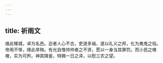 ```yaml
---
---
---
```

title: 祈雨文
---



维此雉城，卓为名邑。迩者人心不古，吏道多端，遂以礼义之邦，化为夷鬼之俗。帝用不怿，降此旱殃。有光自惟帅帅者之不贤，愿以一身当其罪罚。而小民之嗷嗷，实为可矜。神其降鉴，特赐一日之泽，以慰三农之望。